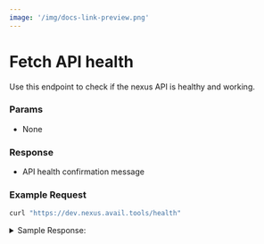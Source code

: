 ```yaml
---
image: '/img/docs-link-preview.png'
---
```



# Fetch API health

Use this endpoint to check if the nexus API is healthy and working.

### Params

- None

### Response

- API health confirmation message

### Example Request

```bash filename="CURL"
curl "https://dev.nexus.avail.tools/health"
```

<details className="border p-3 rounded-md bg-[#EFF6FF]">
<summary> Sample Response:</summary>
```json
{
  "status":"Alive ser."
}
```
</details>

